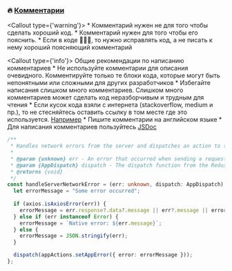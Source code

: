 
### 🔥 [Комментарии](https://google.github.io/styleguide/tsguide.html#comments-documentation)

<Callout type={'warning'}>
    * Комментарий нужен не для того чтобы сделать хороший код.
    * Комментарий нужен для того чтобы его пояснить.
    * Если в коде 💩💩💩, то нужно исправлять код, а не писать к нему хороший поясняющий комментарий
</Callout>


<Callout type={'info'}>
    Общие рекомендации по написанию комментариев
    * Не используйте комментарии для описания очевидного. Комментируйте только те блоки кода, которые могут быть непонятными или сложными для других разработчиков
    * Избегайте написания слишком много комментариев. Слишком много комментариев может сделать код неразборчивым и трудным для чтения
    * Если кусок кода взяли с интернета (stackoverflow, medium и пр.), то не стесняйтесь оставить ссылку в том месте где это используется.
    [Например](https://stackoverflow.com/questions/35547835/how-to-create-txt-file-in-javascript/35548142#35548142)
    * Пишите комментарии на английском языке
    * Для написания комментариев пользуйтесь [JSDoc](https://jsdoc.app/)
</Callout>

```ts showLineNumbers filename="handleServerNetworkError.ts"
/**
 * Handles network errors from the server and dispatches an action to set the app error.
 *
 * @param {unknown} err - An error that occurred when sending a request to the server.
 * @param {AppDispatch} dispatch - The dispatch function from the Redux store.
 * @returns {void}
 */
const handleServerNetworkError = (err: unknown, dispatch: AppDispatch): void => {
  let errorMessage = "Some error occurred";
  
  if (axios.isAxiosError(err)) {
    errorMessage = err.response?.data?.message || err?.message || errorMessage;
  } else if (err instanceof Error) {
    errorMessage = `Native error: ${err.message}`;
  } else {
    errorMessage = JSON.stringify(err);
  }

  dispatch(appActions.setAppError({ error: errorMessage }));
};

```
